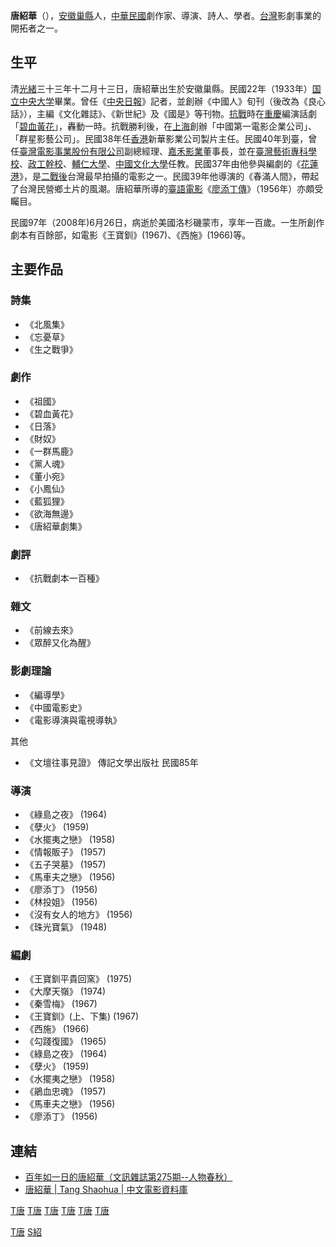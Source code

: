 '''唐紹華'''（{{bd|1908年|1月16日|2008年|6月26日|catIdx=}}），[[安徽|安徽]][[巢縣|巢縣]]人，[[中華民國|中華民國]]劇作家、導演、詩人、學者。[[台灣|台灣]]影劇事業的開拓者之一。

==生平==
清[[光緒|光緒]]三十三年十二月十三日，唐紹華出生於安徽巢縣。民國22年（1933年）[[国立中央大学_(南京)|国立中央大学]]畢業。曾任《[[中央日報|中央日報]]》記者，並創辦《中國人》旬刊（後改為《良心話》），主編《文化雜誌》、《新世紀》及《國是》等刊物。[[抗戰|抗戰]]時在[[重慶|重慶]]編演話劇「[[碧血黃花|碧血黃花]]」，轟動一時。抗戰勝利後，在[[上海|上海]]創辦「中國第一電影企業公司」、「群星影藝公司」。民國38年任[[香港|香港]]新華影業公司製片主任。民國40年到臺，曾任[[臺灣電影事業股份有限公司|臺灣電影事業股份有限公司]]副總經理、[[嘉禾影業|嘉禾影業]]董事長，並在[[臺灣藝術專科學校|臺灣藝術專科學校]]、[[政工幹校|政工幹校]]、[[輔仁大學|輔仁大學]]、[[中國文化大學|中國文化大學]]任教。民國37年由他參與編劇的《[[花蓮港|花蓮港]]》，是[[臺灣戰後時期|二戰後]]台灣最早拍攝的電影之一。民國39年他導演的《春滿人間》，帶起了台灣民營鄉土片的風潮。唐紹華所導的[[臺語電影|臺語電影]]《[[廖添丁傳|廖添丁傳]]》（1956年）亦頗受矚目。

民國97年（2008年)6月26日，病逝於美國洛杉磯蒙市，享年一百歲。一生所創作劇本有百餘部，如電影《王寶釧》(1967)、《西施》(1966)等。

==主要作品==
===詩集===
*《北風集》
*《忘憂草》
*《生之戰爭》

===劇作===
*《祖國》
*《碧血黃花》
*《日落》
*《財奴》
*《一群馬鹿》
*《黨人魂》
*《董小宛》
*《小鳳仙》
*《藍狐狸》
*《欲海無邊》
*《唐紹華劇集》

===劇評===
*《抗戰劇本一百種》

===雜文===
*《前線去來》
*《眾醉又化為醒》

===影劇理論===
*《編導學》
*《中國電影史》
*《電影導演與電視導執》

其他
*《文壇往事見證》 傳記文學出版社 民國85年

===導演===

*《綠島之夜》 (1964)
*《孽火》 (1959)
*《水擺夷之戀》 (1958)
*《情報販子》 (1957)
*《五子哭墓》 (1957)
*《馬車夫之戀》 (1956)
*《廖添丁》 (1956)
*《林投姐》 (1956)
*《沒有女人的地方》 (1956)
*《珠光寶氣》 (1948)

===編劇===

*《王寶釧平貴回窯》 (1975)
*《大摩天嶺》 (1974)
*《秦雪梅》 (1967)
*《王寶釧》(上、下集) (1967)
*《西施》 (1966)
*《勾踐復國》 (1965)
*《綠島之夜》 (1964)
*《孽火》 (1959)
*《水擺夷之戀》 (1958)
*《鵑血忠魂》 (1957)
*《馬車夫之戀》 (1956)
*《廖添丁》 (1956)

==連結==
*[https://web.archive.org/web/20160304102917/http://www.cdnews.com.tw/cdnews_site/docDetail.jsp?coluid=122&docid=100502565 百年如一日的唐紹華（文訊雜誌第275期--人物春秋）]
*[http://www.dianying.com/ft/person/TangShaohua 唐紹華 | Tang Shaohua | 中文電影資料庫]{{Wayback|url=http://www.dianying.com/ft/person/TangShaohua |date=20200221173553 }}
[[分類:中華民國電影導演|T唐]]
[[分類:中華民國大陸時期记者|T唐]]
[[category:中華民國剧作家|T唐]]
[[Category:國立中央大學大陸時期校友|T唐]] 
[[分類:南京大學校友|T唐]]
[[分類:居巢人|T唐]]
[[分類:台湾战后安徽移民|T唐]]
[[Category:唐姓|S紹]]